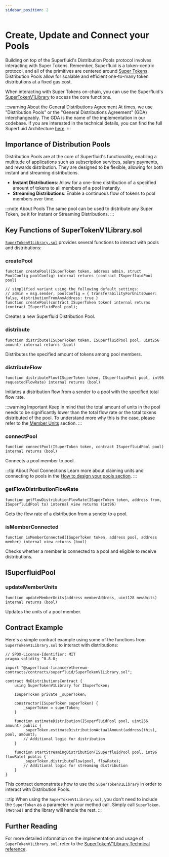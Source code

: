 ```yaml
---
sidebar_position: 2
---
```



# Create, Update and Connect your Pools

Building on top of the Superfluid's Distribution Pools protocol involves interacting with Super Tokens. Remember, Superfluid is a token-centric protocol, and all of the primitives are centered around [Super Tokens](/docs/protocol/super-tokens/overview).
Distribution Pools allow for scalable and efficient one-to-many token distributions at a fixed gas cost.

When interacting with Super Tokens on-chain, you can use the Superfluid's [SuperTokenV1Library](/docs/technical-reference/SuperTokenV1Library) to access the core functions.

:::warning About the General Distributions Agreement
At times, we use "Distribution Pools" or the "General Distributions Agreement" (GDA) interchangeably.
The GDA is the name of the implementation in our codebase. If you are interested in the technical details, you can find the full Superfluid Architecture [here](/docs/technical-reference/Architecture).
:::

## Importance of Distribution Pools

Distribution Pools are at the core of Superfluid's functionality, enabling a multitude of applications such as subscription services, salary payments, and rewards distribution. They are designed to be flexible, allowing for both instant and streaming distributions.

- **Instant Distributions**: Allow for a one-time distribution of a specified amount of tokens to all members of a pool instantly.
- **Streaming Distributions**: Enable a continuous flow of tokens to pool members over time.

:::note About Pools
The same pool can be used to distribute any Super Token, be it for Instant or Streaming Distributions.
:::


## Key Functions of SuperTokenV1Library.sol

[`SuperTokenV1Library.sol`](/docs/technical-reference/SuperTokenV1Library) provides several functions to interact with pools and distributions:


### createPool

```solidity
function createPool(ISuperToken token, address admin, struct PoolConfig poolConfig) internal returns (contract ISuperfluidPool pool)

// simplified variant using the following default settings:
// admin = msg.sender, poolConfig = { transferabilityForUnitsOwner: false, distributionFromAnyAddress: true }
function createPool(contract ISuperToken token) internal returns (contract ISuperfluidPool pool);
```

Creates a new Superfluid Distribution Pool.

### distribute

```solidity
function distribute(ISuperToken token, ISuperfluidPool pool, uint256 amount) internal returns (bool)
```

Distributes the specified amount of tokens among pool members.

### distributeFlow

```solidity
function distributeFlow(ISuperToken token, ISuperfluidPool pool, int96 requestedFlowRate) internal returns (bool)
```

Initiates a distribution flow from a sender to a pool with the specified total flow rate.

:::warning Important
Keep in mind that the total amount of units in the pool needs to be significantly lower than the total flow rate or the total tokens distributed of the pool.
To understand more why this is the case, please refer to the [Member Units](/docs/protocol/distributions/guides/pools.mdx#about-member-units) section.
:::

### connectPool

```solidity
function connectPool(ISuperToken token, contract ISuperfluidPool pool) internal returns (bool)
```

Connects a pool member to pool.

:::tip About Pool Connections
Learn more about claiming units and connecting to pools in the [How to design your pools section](/docs/protocol/distributions/guides/pools#about-pool-connections-and-claiming).
:::

### getFlowDistributionFlowRate

```solidity
function getFlowDistributionFlowRate(ISuperToken token, address from, ISuperfluidPool to) internal view returns (int96)
```

Gets the flow rate of a distribution from a sender to a pool.

### isMemberConnected

```solidity
function isMemberConnected(ISuperToken token, address pool, address member) internal view returns (bool)
```

Checks whether a member is connected to a pool and eligible to receive distributions.

## ISuperfluidPool

### updateMemberUnits

```solidity
function updateMemberUnits(address memberAddress, uint128 newUnits) internal returns (bool)
```

Updates the units of a pool member.

## Contract Example

Here's a simple contract example using some of the functions from `SuperTokenV1Library.sol` to interact with distributions:

```solidity
// SPDX-License-Identifier: MIT
pragma solidity ^0.8.0;

import "@superfluid-finance/ethereum-contracts/contracts/superfluid/SuperTokenV1Library.sol";

contract MyDistributionsContract {
    using SuperTokenV1Library for ISuperToken;

    ISuperToken private _superToken;

    constructor(ISuperToken superToken) {
        _superToken = superToken;
    }

    function estimateDistribution(ISuperfluidPool pool, uint256 amount) public {
        _superToken.estimateDistributionActualAmount(address(this), pool, amount);
        // Additional logic for distribution
    }

    function startStreamingDistribution(ISuperfluidPool pool, int96 flowRate) public {
        _superToken.distributeFlow(pool, flowRate);
        // Additional logic for streaming distribution
    }
}
```

This contract demonstrates how to use the `SuperTokenV1Library` in order to interact with Distribution Pools.

:::tip
When using the `SuperTokenV1Library.sol`, you don't need to include the `SuperToken` as a parameter in your method call.
Simply call `SuperToken.[Method]` and the library will handle the rest.
:::

## Further Reading
For more detailed information on the implementation and usage of `SuperTokenV1Library.sol`, refer to the [SuperTokenV1Library Technical reference](/docs/technical-reference/SuperTokenV1Library).

